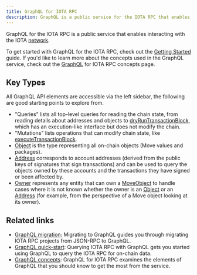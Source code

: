 ```yaml
---
title: GraphQL for IOTA RPC
description: GraphQL is a public service for the IOTA RPC that enables you to efficiently interact with the IOTA network.
---
```


GraphQL for the IOTA RPC is a public service that enables interacting with the IOTA [network](https://iota.io/networkinfo).

To get started with GraphQL for the IOTA RPC, check out the [Getting Started](../developer/getting-started/graphql-rpc.mdx) guide. If you'd like to learn more about the concepts used in the GraphQL service, check out the [GraphQL](../developer/graphql-rpc.mdx) for IOTA RPC concepts page.

## Key Types

All GraphQL API elements are accessible via the left sidebar, the following are good starting points to explore from.

- "Queries" lists all top-level queries for reading the chain state, from reading details about addresses and objects to <a href="/references/iota-api/iota-graphql/reference/queries/dry-run-transaction-block" data-noBrokenLinkCheck='true'>dryRunTransactionBlock</a>, which has an execution-like interface but does not modify the chain.
- "Mutations" lists operations that can modify chain state, like <a href="/references/iota-api/iota-graphql/reference/mutations/execute-transaction-block" data-noBrokenLinkCheck='true'>executeTransactionBlock</a>.
- <a href="/references/iota-api/iota-graphql/reference/objects/object" data-noBrokenLinkCheck='true'>Object</a> is the type representing all on-chain objects (Move values and packages).
- <a href="/references/iota-api/iota-graphql/reference/objects/address" data-noBrokenLinkCheck='true'>Address</a> corresponds to account addresses (derived from the public keys of signatures that sign transactions) and can be used to query the objects owned by these accounts and the transactions they have signed or been affected by.
- <a href="/references/iota-api/iota-graphql/reference/objects/owner" data-noBrokenLinkCheck='true'>Owner</a> represents any entity that can own a <a href="/references/iota-api/iota-graphql/reference/objects/move-object" data-noBrokenLinkCheck='true'>MoveObject</a> to handle cases where it is not known whether the owner is an <a href="/references/iota-api/iota-graphql/reference/objects/object" data-noBrokenLinkCheck='true'>Object</a> or an <a href="/references/iota-api/iota-graphql/reference/objects/address" data-noBrokenLinkCheck='true'>Address</a> (for example, from the perspective of a Move object looking at its owner).

## Related links

- [GraphQL migration](../developer/advanced/graphql-migration.mdx): Migrating to GraphQL guides you through migrating IOTA RPC projects from JSON-RPC to GraphQL.  
- [GraphQL quick-start](../developer/getting-started/graphql-rpc.mdx): Querying IOTA RPC with GraphQL gets you started using GraphQL to query the IOTA RPC for on-chain data.
- [GraphQL concepts](../developer/graphql-rpc.mdx): GraphQL for IOTA RPC examines the elements of GraphQL that you should know to get the most from the service.
